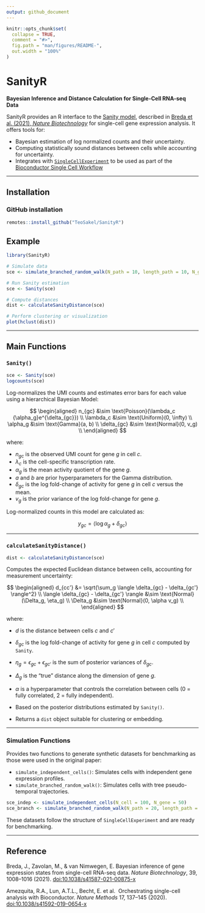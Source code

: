 ```yaml
---
output: github_document
---
```


```r
knitr::opts_chunk$set(
  collapse = TRUE,
  comment = "#>",
  fig.path = "man/figures/README-",
  out.width = "100%"
)
```

# SanityR

**Bayesian Inference and Distance Calculation for Single-Cell RNA-seq Data**

SanityR provides an R interface to the [Sanity model](https://github.com/jmbreda/Sanity), 
described in [Breda et al. (2021), *Nature Biotechnology*](https://doi.org/10.1038/s41587-021-00875-x)
for single-cell gene expression analysis. It offers tools for:

- Bayesian estimation of log normalized counts and their uncertainty.
- Computing statistically sound distances between cells while accounting for uncertainty.
- Integrates with [`SingleCellExperiment`](https://bioconductor.org/packages/SingleCellExperiment/) 
  to be used as part of the [Bioconductor Single Cell Workflow](https://bioconductor.org/books/release/OSCA/)

---

## Installation

### GitHub installation

```r
remotes::install_github("TeoSakel/SanityR")
```

## Example

```r
library(SanityR)

# Simulate data
sce <- simulate_branched_random_walk(N_path = 10, length_path = 10, N_gene = 200)

# Run Sanity estimation
sce <- Sanity(sce)

# Compute distances
dist <- calculateSanityDistance(sce)

# Perform clustering or visualization
plot(hclust(dist))
```

---

## Main Functions

### `Sanity()`

```r
sce <- Sanity(sce)
logcounts(sce)
```

Log-normalizes the UMI counts and estimates error bars for each value using a 
hierarchical Bayesian Model:

$$
\begin{aligned}
    n_{gc} &\sim \text{Poisson}(\lambda_c {\alpha_g}e^{\delta_{gc}}) \\
    \lambda_c &\sim \text{Uniform}(0, \infty) \\
    \alpha_g &\sim \text{Gamma}(a, b) \\
    \delta_{gc} &\sim \text{Normal}(0, v_g) \\
\end{aligned}
$$

where:

- $n_{gc}$ is the observed UMI count for gene $g$ in cell $c$.
- $\lambda_c$ is the cell-specific transcription rate.
- $\alpha_g$ is the mean activity quotient of the gene $g$.
- $a$ and $b$ are prior hyperparameters for the Gamma distribution.
- $\delta_{gc}$ is the log fold-change of activity for gene $g$ in cell $c$ versus the mean.
- $v_g$ is the prior variance of the log fold-change for gene $g$.

Log-normalized counts in this model are calculated as:

$$y_{gc} = \langle \log{\alpha_g} + \delta_{gc} \rangle$$


---

### `calculateSanityDistance()`


```r
dist <- calculateSanityDistance(sce)
```

Computes the expected Euclidean distance between cells, accounting for 
measurement uncertainty:

$$
\begin{aligned}
    d_{cc'} &= \sqrt{\sum_g \langle \delta_{gc} - \delta_{gc'} \rangle^2}  \\
    \langle \delta_{gc} - \delta_{gc'} \rangle &\sim \text{Normal}(\Delta_g, \eta_g) \\
    \Delta_g &\sim \text{Normal}(0, \alpha v_g) \\
\end{aligned}
$$

where:

- $d$ is the distance between cells $c$ and $c'$
- $\delta_{gc}$ is the log fold-change of activity for gene $g$ in cell $c$ computed by `Sanity`.
- $\eta_g = \epsilon_{gc} + \epsilon_{gc'}$ is the sum of posterior variances of $\delta_{gc}$.
- $\Delta_g$ is the "true" distance along the dimension of gene $g$.
- $\alpha$ is a hyperparameter that controls the correlation between cells 
  (0 = fully correlated, 2 = fully independent).

- Based on the posterior distributions estimated by `Sanity()`.
- Returns a `dist` object suitable for clustering or embedding.


---

### Simulation Functions

Provides two functions to generate synthetic datasets for benchmarking as those
were used in the original paper:

- `simulate_independent_cells()`: Simulates cells with independent gene expression profiles.
- `simulate_branched_random_walk()`: Simulates cells with tree pseudo-temporal trajectories.

```r
sce_indep <- simulate_independent_cells(N_cell = 100, N_gene = 50)
sce_branch <- simulate_branched_random_walk(N_path = 20, length_path = 5, N_gene = 50)
```

These datasets follow the structure of `SingleCellExperiment` and are ready for benchmarking.

---

## Reference

Breda, J., Zavolan, M., & van Nimwegen, E.
Bayesian inference of gene expression states from single-cell RNA-seq data.
*Nature Biotechnology*, 39, 1008–1016 (2021). [doi:10.1038/s41587-021-00875-x](https://doi.org/10.1038/s41587-021-00875-x)

Amezquita, R.A., Lun, A.T.L., Becht, E. et al. 
Orchestrating single-cell analysis with Bioconductor. 
*Nature Methods* 17, 137–145 (2020). [doi:10.1038/s41592-019-0654-x](https://doi.org/10.1038/s41592-019-0654-x)
